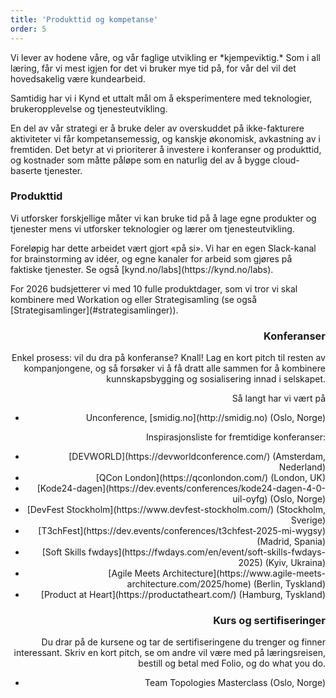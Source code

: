 ```yaml
---
title: 'Produkttid og kompetanse'
order: 5
---
```



<Prose align="left" wide="true">
  <p>
    Vi lever av hodene våre, og vår faglige utvikling er *kjempeviktig.* Som i all læring, får vi mest igjen for det vi bruker mye tid på, for vår del vil det hovedsakelig være kundearbeid. 
  </p>
  <p>
    Samtidig har vi i Kynd et uttalt mål om å eksperimentere med teknologier, brukeropplevelse og tjenesteutvikling. 
  </p>
  <p>
    En del av vår strategi er å bruke deler av overskuddet på ikke-fakturere aktiviteter vi får kompetansemessig, og kanskje økonomisk, avkastning av i fremtiden. Det betyr at vi prioriterer å investere i konferanser og produkttid, og kostnader som måtte påløpe som en naturlig del av å bygge cloud-baserte tjenester.
  </p>
</Prose>

<Prose align="left" wide="true">
  <h3 id="produkttid">Produkttid</h3>
  <p>
    Vi utforsker forskjellige måter vi kan bruke tid på å lage egne produkter og tjenester mens vi utforsker teknologier og lærer om tjenesteutvikling. 
  </p>
  <p>
    Foreløpig har dette arbeidet vært gjort «på si». Vi har en egen Slack-kanal for brainstorming av idéer, og egne kanaler for arbeid som gjøres på faktiske tjenester. Se også [kynd.no/labs](https://kynd.no/labs). 
  </p>
  <p>
    For 2026 budsjetterer vi med 10 fulle produktdager, som vi tror vi skal kombinere med Workation og eller Strategisamling (se også [Strategisamlinger](#strategisamlinger)).
  </p>
</Prose>

<Prose align="right" wide="true">
  <h3 id="konferanser">Konferanser</h3>
  <p>
    Enkel prosess: vil du dra på konferanse? Knall! Lag en kort pitch til resten av kompanjongene, og så forsøker vi å få dratt alle sammen for å kombinere kunnskapsbygging og sosialisering innad i selskapet. 
  </p>
  <p>
    Så langt har vi vært på 
    <ul>
      <li>Unconference, [smidig.no](http://smidig.no) (Oslo, Norge)</li>
    </ul>
  </p>
  <p>
    Inspirasjonsliste for fremtidige konferanser:
    <ul>
      <li>[DEVWORLD](https://devworldconference.com/) (Amsterdam, Nederland)</li>
      <li>[QCon London](https://qconlondon.com/) (London, UK)</li>
      <li>[Kode24-dagen](https://dev.events/conferences/kode24-dagen-4-0-uil-oyfg) (Oslo, Norge)</li>
      <li>[DevFest Stockholm](https://www.devfest-stockholm.com/) (Stockholm, Sverige)</li>
      <li>[T3chFest](https://dev.events/conferences/t3chfest-2025-mi-wygsy) (Madrid, Spania)</li>
      <li>[Soft Skills fwdays](https://fwdays.com/en/event/soft-skills-fwdays-2025) (Kyiv, Ukraina)</li>
      <li>[Agile Meets Architecture](https://www.agile-meets-architecture.com/2025/home) (Berlin, Tyskland)</li>
      <li>[Product at Heart](https://productatheart.com/) (Hamburg, Tyskland)</li>
    </ul>
  </p>
</Prose>

<Prose align="right" wide="true">
  <h3 id="kurs-og-sertifiseringer">Kurs og sertifiseringer</h3>
  <p>
    Du drar på de kursene og tar de sertifiseringene du trenger og finner interessant. Skriv en kort pitch, se om andre vil være med på læringsreisen, bestill og betal med Folio, og do what you do.
    <ul>
      <li>Team Topologies Masterclass (Oslo, Norge)</li>
    </ul>
  </p>
</Prose>